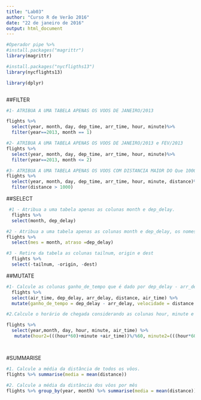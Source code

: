 ```yaml
---
title: "Lab03"
author: "Curso R de Verão 2016"
date: "22 de janeiro de 2016"
output: html_document
---
```


```r


#Operador pipe %>%
#install.packages("magrittr")
library(magrittr)

#install.packages("nycfligths13")
library(nycflights13)

library(dplyr)



```
##FILTER

```r
#1- ATRIBUA A UMA TABELA APENAS OS VOOS DE JANEIRO/2013

flights %>%
  select(year, month, day, dep_time, arr_time, hour, minute)%>%
  filter(year==2013, month == 1)

#2- ATRIBUA A UMA TABELA APENAS OS VOOS DE JANEIRO/2013 e FEV/2013
flights %>%
  select(year, month, day, dep_time, arr_time, hour, minute)%>%
  filter(year==2013, month <= 2)

#3- ATRIBUA A UMA TABELA APENAS OS VOOS COM DISTANCIA MAIOR DO Que 1000 milhas
flights %>%
  select(year, month, day, dep_time, arr_time, hour, minute, distance)%>%
  filter(distance > 1000)

```


##SELECT
```r

 #1 - Atribua a uma tabela apenas as colunas month e dep_delay.
  flights %>%
  select(month, dep_delay)

#2 - Atribua a uma tabela apenas as colunas month e dep_delay, os nomes dessas colunas devem ser mes e atraso.
flights %>%
  select(mes = month, atraso =dep_delay)

#3 - Retire da tabela as colunas tailnum, origin e dest
  flights %>%
  select(-tailnum, -origin, -dest)


```

##MUTATE
```r

#1- Calcule as colunas ganho_de_tempo que é dado por dep_delay - arr_delay e velocidade dada por distance / air_time * 60.
  flights %>%
  select(air_time, dep_delay, arr_delay, distance, air_time) %>%
  mutate(ganho_de_tempo = dep_delay - arr_delay, velocidade = distance /air_time * 60) %>% tbl_df

#2.Calcule o horário de chegada considerando as colunas hour, minute e air_time. A tabela deve conter duas colunas novas: hour2 com a hora de chegada e minute2 com o minuto de chegada.

flights %>%
  select(year,month, day, hour, minute, air_time) %>%
   mutate(hour2=(((hour*60)+minute +air_time))%/%60, minute2=(((hour*60)+minute +air_time))%%60) %>% tbl_df




```

#SUMMARISE
```r

#1. Calcule a média da distância de todos os vôos.
flights %>% summarise(media = mean(distance))

#2. Calcule a média da distância dos vôos por mês
flights %>% group_by(year, month) %>% summarise(media = mean(distance))

```

